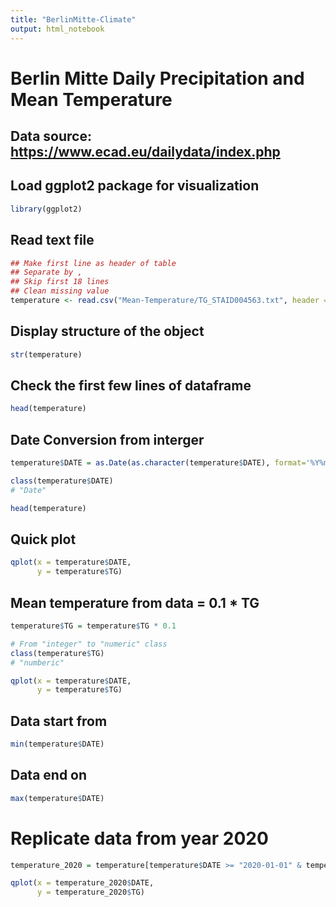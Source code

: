```yaml
---
title: "BerlinMitte-Climate"
output: html_notebook
---
```


# Berlin Mitte Daily Precipitation and Mean Temperature
## Data source: <https://www.ecad.eu/dailydata/index.php>

## Load ggplot2 package for visualization
```r
library(ggplot2)
```

## Read text file
```r
## Make first line as header of table
## Separate by ,
## Skip first 18 lines
## Clean missing value
temperature <- read.csv("Mean-Temperature/TG_STAID004563.txt", header = TRUE, sep = ",", skip = 18, na.strings = c("NA", " ", "-9999"))
```

## Display structure of the object
```r
str(temperature)
```

## Check the first few lines of dataframe
```r
head(temperature)
```

## Date Conversion from interger
```r
temperature$DATE = as.Date(as.character(temperature$DATE), format='%Y%m%d')

class(temperature$DATE)
# "Date"

head(temperature)
```
## Quick plot
```r
qplot(x = temperature$DATE,
      y = temperature$TG)
```

## Mean temperature from data = 0.1 * TG
```r
temperature$TG = temperature$TG * 0.1

# From "integer" to "numeric" class
class(temperature$TG)
# "numberic"

qplot(x = temperature$DATE,
      y = temperature$TG)

```
## Data start from
```r
min(temperature$DATE)
```
## Data end on
```r
max(temperature$DATE)
```

# Replicate data from year 2020
```r
temperature_2020 = temperature[temperature$DATE >= "2020-01-01" & temperature$DATE <= "2020-12-31",]

qplot(x = temperature_2020$DATE,
      y = temperature_2020$TG)

```






